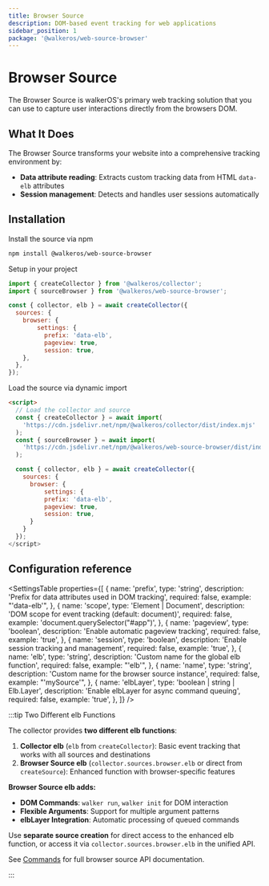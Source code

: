 ```yaml
---
title: Browser Source
description: DOM-based event tracking for web applications
sidebar_position: 1
package: '@walkeros/web-source-browser'
---
```



<PackageLink
  github="packages/web/sources/browser"
  npm="@walkeros/web-source-browser"
/>

# Browser Source

The Browser Source is walkerOS's primary web tracking solution that you can use
to capture user interactions directly from the browsers DOM.

## What It Does

The Browser Source transforms your website into a comprehensive tracking
environment by:

- **Data attribute reading**: Extracts custom tracking data from HTML `data-elb`
  attributes
- **Session management**: Detects and handles user sessions automatically

## Installation

<Tabs>
  <TabItem value="npm" label="npm" default>
Install the source via npm

```bash
npm install @walkeros/web-source-browser
```

Setup in your project

```js
import { createCollector } from '@walkeros/collector';
import { sourceBrowser } from '@walkeros/web-source-browser';

const { collector, elb } = await createCollector({
  sources: {
    browser: {
        settings: {
          prefix: 'data-elb',
          pageview: true,
          session: true,
    },
  },
});
```

</TabItem>
<TabItem value="script" label="script">
Load the source via dynamic import

```html
<script>
  // Load the collector and source
  const { createCollector } = await import(
    'https://cdn.jsdelivr.net/npm/@walkeros/collector/dist/index.mjs'
  );
  const { sourceBrowser } = await import(
    'https://cdn.jsdelivr.net/npm/@walkeros/web-source-browser/dist/index.mjs'
  );

  const { collector, elb } = await createCollector({
    sources: {
      browser: {
          settings: {
          prefix: 'data-elb',
          pageview: true,
          session: true,
      }
    }
  });
</script>
```

</TabItem>
</Tabs>

## Configuration reference

<SettingsTable
  properties={[
    {
      name: 'prefix',
      type: 'string',
      description: 'Prefix for data attributes used in DOM tracking',
      required: false,
      example: "'data-elb'",
    },
    {
      name: 'scope',
      type: 'Element | Document',
      description: 'DOM scope for event tracking (default: document)',
      required: false,
      example: 'document.querySelector("#app")',
    },
    {
      name: 'pageview',
      type: 'boolean',
      description: 'Enable automatic pageview tracking',
      required: false,
      example: 'true',
    },
    {
      name: 'session',
      type: 'boolean',
      description: 'Enable session tracking and management',
      required: false,
      example: 'true',
    },
    {
      name: 'elb',
      type: 'string',
      description: 'Custom name for the global elb function',
      required: false,
      example: "'elb'",
    },
    {
      name: 'name',
      type: 'string',
      description: 'Custom name for the browser source instance',
      required: false,
      example: "'mySource'",
    },
    {
      name: 'elbLayer',
      type: 'boolean | string | Elb.Layer',
      description: 'Enable elbLayer for async command queuing',
      required: false,
      example: 'true',
    },
  ]}
/>

:::tip Two Different elb Functions

The collector provides **two different elb functions**:

1. **Collector elb** (`elb` from `createCollector`): Basic event tracking that
   works with all sources and destinations
2. **Browser Source elb** (`collector.sources.browser.elb` or direct from
   `createSource`): Enhanced function with browser-specific features

**Browser Source elb adds:**

- **DOM Commands**: `walker run`, `walker init` for DOM interaction
- **Flexible Arguments**: Support for multiple argument patterns
- **elbLayer Integration**: Automatic processing of queued commands

Use **separate source creation** for direct access to the enhanced elb function,
or access it via `collector.sources.browser.elb` in the unified API.

See [Commands](/docs/sources/web/browser/commands) for full browser source API
documentation.

:::

